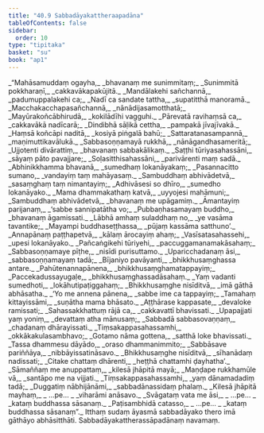 ```yaml
---
title: "40.9 Sabbadāyakattheraapadāna"
tableOfContents: false
sidebar:
  order: 10
type: "tipitaka"
basket: "su"
book: "ap1"
---
```



<DynamicBreadcrumb />

<Division number="456" book="ap1">

<Paragraph number="4770" type="verses" book="ap1">
_“Mahāsamuddaṃ ogayha,_  
_bhavanaṃ me sunimmitaṃ;_  
_Sunimmitā pokkharaṇī,_  
_cakkavākapakūjitā._  

</Paragraph>

</Division>
<Division number="457" book="ap1">

<Paragraph number="4771" type="verses" book="ap1">
_Mandālakehi sañchannā,_  
_padumuppalakehi ca;_  
_Nadī ca sandate tattha,_  
_supatitthā manoramā._  

</Paragraph>

</Division>
<Division number="458" book="ap1">

<Paragraph number="4772" type="verses" book="ap1">
_Macchakacchapasañchannā,_  
_nānādijasamotthatā;_  
_Mayūrakoñcābhirudā,_  
_kokilādīhi vagguhi._  

</Paragraph>

</Division>
<Division number="459" book="ap1">

<Paragraph number="4773" type="verses" book="ap1">
_Pārevatā ravihaṃsā ca,_  
_cakkavākā nadīcarā;_  
_Dindibhā sāḷikā cettha,_  
_pampakā jīvajīvakā._  

</Paragraph>

</Division>
<Division number="460" book="ap1">

<Paragraph number="4774" type="verses" book="ap1">
_Haṃsā koñcāpi naditā,_  
_kosiyā piṅgalā bahū;_  
_Sattaratanasampannā,_  
_maṇimuttikavālukā._  

</Paragraph>

</Division>
<Division number="461" book="ap1">

<Paragraph number="4775" type="verses" book="ap1">
_Sabbasoṇṇamayā rukkhā,_  
_nānāgandhasameritā;_  
_Ujjotenti divārattiṃ,_  
_bhavanaṃ sabbakālikaṃ._  

</Paragraph>

</Division>
<Division number="462" book="ap1">

<Paragraph number="4776" type="verses" book="ap1">
_Saṭṭhi tūriyasahassāni,_  
_sāyaṃ pāto pavajjare;_  
_Soḷasitthisahassāni,_  
_parivārenti maṃ sadā._  

</Paragraph>

</Division>
<Division number="463" book="ap1">

<Paragraph number="4777" type="verses" book="ap1">
_Abhinikkhamma bhavanā,_  
_sumedhaṃ lokanāyakaṃ;_  
_Pasannacitto sumano,_  
_vandayiṃ taṃ mahāyasaṃ._  

</Paragraph>

</Division>
<Division number="464" book="ap1">

<Paragraph number="4778" type="verses" book="ap1">
_Sambuddhaṃ abhivādetvā,_  
_sasaṃghaṃ taṃ nimantayiṃ;_  
_Adhivāsesi so dhīro,_  
_sumedho lokanāyako._  

</Paragraph>

</Division>
<Division number="465" book="ap1">

<Paragraph number="4779" type="verses" book="ap1">
_Mama dhammakathaṃ katvā,_  
_uyyojesi mahāmuni;_  
_Sambuddhaṃ abhivādetvā,_  
_bhavanaṃ me upāgamiṃ._  

</Paragraph>

</Division>
<Division number="466" book="ap1">

<Paragraph number="4780" type="verses" book="ap1">
_Āmantayiṃ parijanaṃ,_  
_‘sabbe sannipatātha vo;_  
_Pubbaṇhasamayaṃ buddho,_  
_bhavanaṃ āgamissati._  

</Paragraph>

</Division>
<Division number="467" book="ap1">

<Paragraph number="4781" type="verses" book="ap1">
_Lābhā amhaṃ suladdhaṃ no,_  
_ye vasāma tavantike;_  
_Mayampi buddhaseṭṭhassa,_  
_pūjaṃ kassāma satthuno’._  

</Paragraph>

</Division>
<Division number="468" book="ap1">

<Paragraph number="4782" type="verses" book="ap1">
_Annapānaṃ paṭṭhapetvā,_  
_kālaṃ ārocayiṃ ahaṃ;_  
_Vasīsatasahassehi,_  
_upesi lokanāyako._  

</Paragraph>

</Division>
<Division number="469" book="ap1">

<Paragraph number="4783" type="verses" book="ap1">
_Pañcaṅgikehi tūriyehi,_  
_paccuggamanamakāsahaṃ;_  
_Sabbasoṇṇamaye pīṭhe,_  
_nisīdi purisuttamo._  

</Paragraph>

</Division>
<Division number="470" book="ap1">

<Paragraph number="4784" type="verses" book="ap1">
_Uparicchadanaṃ āsi,_  
_sabbasoṇṇamayaṃ tadā;_  
_Bījaniyo pavāyanti,_  
_bhikkhusaṃghassa antare._  

</Paragraph>

</Division>
<Division number="471" book="ap1">

<Paragraph number="4785" type="verses" book="ap1">
_Pahūtenannapānena,_  
_bhikkhusaṃghamatappayiṃ;_  
_Paccekadussayugaḷe,_  
_bhikkhusaṃghassadāsahaṃ._  

</Paragraph>

</Division>
<Division number="472" book="ap1">

<Paragraph number="4786" type="verses" book="ap1">
_Yaṃ vadanti sumedhoti,_  
_lokāhutipaṭiggahaṃ;_  
_Bhikkhusaṃghe nisīditvā,_  
_imā gāthā abhāsatha._  

</Paragraph>

</Division>
<Division number="473" book="ap1">

<Paragraph number="4787" type="verses" book="ap1">
_‘Yo me annena pānena,_  
_sabbe ime ca tappayiṃ;_  
_Tamahaṃ kittayissāmi,_  
_suṇātha mama bhāsato._  

</Paragraph>

</Division>
<Division number="474" book="ap1">

<Paragraph number="4788" type="verses" book="ap1">
_Aṭṭhārase kappasate,_  
_devaloke ramissati;_  
_Sahassakkhattuṃ rājā ca,_  
_cakkavattī bhavissati._  

</Paragraph>

</Division>
<Division number="475" book="ap1">

<Paragraph number="4789" type="verses" book="ap1">
_Upapajjati yaṃ yoniṃ,_  
_devattaṃ atha mānusaṃ;_  
_Sabbadā sabbasovaṇṇaṃ,_  
_chadanaṃ dhārayissati._  

</Paragraph>

</Division>
<Division number="476" book="ap1">

<Paragraph number="4790" type="verses" book="ap1">
_Tiṃsakappasahassamhi,_  
_okkākakulasambhavo;_  
_Gotamo nāma gottena,_  
_satthā loke bhavissati._  

</Paragraph>

</Division>
<Division number="477" book="ap1">

<Paragraph number="4791" type="verses" book="ap1">
_Tassa dhammesu dāyādo,_  
_oraso dhammanimmito;_  
_Sabbāsave pariññāya,_  
_nibbāyissatināsavo._  

</Paragraph>

</Division>
<Division number="478" book="ap1">

<Paragraph number="4792" type="verses" book="ap1">
_Bhikkhusaṃghe nisīditvā,_  
_sīhanādaṃ nadissati;_  
_Citake chattaṃ dhārenti,_  
_heṭṭhā chattamhi ḍayhatha’._  

</Paragraph>

</Division>
<Division number="479" book="ap1">

<Paragraph number="4793" type="verses" book="ap1">
_Sāmaññaṃ me anuppattaṃ,_  
_kilesā jhāpitā mayā;_  
_Maṇḍape rukkhamūle vā,_  
_santāpo me na vijjati._  

</Paragraph>

</Division>
<Division number="480" book="ap1">

<Paragraph number="4794" type="verses" book="ap1">
_Tiṃsakappasahassamhi,_  
_yaṃ dānamadadiṃ tadā;_  
_Duggatiṃ nābhijānāmi,_  
_sabbadānassidaṃ phalaṃ._  

</Paragraph>

</Division>
<Division number="481" book="ap1">

<Paragraph number="4795" type="verses" book="ap1">
_Kilesā jhāpitā mayhaṃ,_  
_ …pe… _  
_viharāmi anāsavo._  

</Paragraph>

</Division>
<Division number="482" book="ap1">

<Paragraph number="4796" type="verses" book="ap1">
_Svāgataṃ vata me āsi,_  
_ …pe… _  
_kataṃ buddhassa sāsanaṃ._  

</Paragraph>

</Division>
<Division number="483" book="ap1">

<Paragraph number="4797" type="verses" book="ap1">
_Paṭisambhidā catasso,_  
_ …pe… _  
_kataṃ buddhassa sāsanaṃ”._  

</Paragraph>

<Paragraph number="4798" book="ap1">
Itthaṃ sudaṃ āyasmā sabbadāyako thero imā gāthāyo abhāsitthāti.

</Paragraph>
</Division>

<Paragraph number="4799" type="center" book="ap1">
Sabbadāyakattherassāpadānaṃ navamaṃ.
</Paragraph>